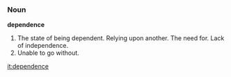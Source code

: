 ===Noun===

'''dependence'''

#The state of being dependent. Relying upon another. The need for. Lack of independence.
#Unable to go without.

[[it:dependence]]